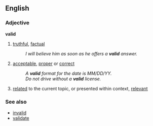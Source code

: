 ==English==
===Adjective===
'''valid'''

#[[truthful]], [[factual]]
#:''I will believe him as soon as he offers a '''valid''' answer.''
#[[acceptable]], [[proper]] or [[correct]]
#:''A '''valid''' format for the date is MM/DD/YY.''
#:''Do not drive without a '''valid''' license.''
#[[related]] to the current topic, or presented within context, [[relevant]]

===See also===
*[[invalid]]
*[[validate]]